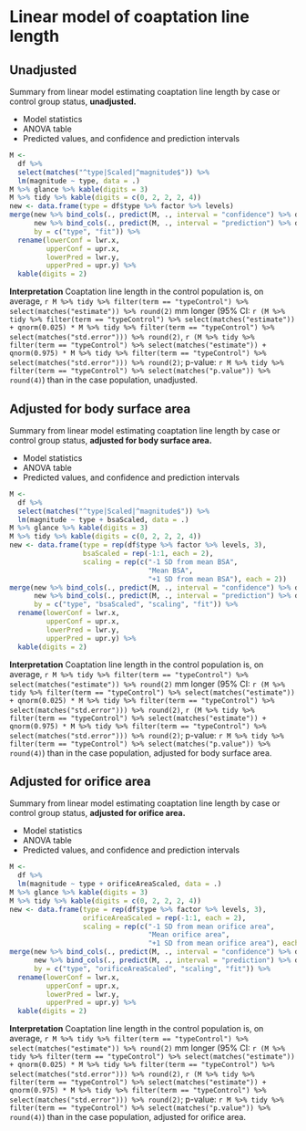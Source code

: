 # Linear model of coaptation line length

## Unadjusted

Summary from linear model estimating coaptation line length by case or control group status,
**unadjusted.**

* Model statistics
* ANOVA table
* Predicted values, and confidence and prediction intervals

```r
M <- 
  df %>%
  select(matches("^type|Scaled|^magnitude$")) %>% 
  lm(magnitude ~ type, data = .)
M %>% glance %>% kable(digits = 3)
M %>% tidy %>% kable(digits = c(0, 2, 2, 2, 4))
new <- data.frame(type = df$type %>% factor %>% levels)
merge(new %>% bind_cols(., predict(M, ., interval = "confidence") %>% data.frame),
      new %>% bind_cols(., predict(M, ., interval = "prediction") %>% data.frame),
      by = c("type", "fit")) %>% 
  rename(lowerConf = lwr.x,
         upperConf = upr.x,
         lowerPred = lwr.y,
         upperPred = upr.y) %>% 
  kable(digits = 2)
```

**Interpretation**
Coaptation line length in the control population is, on average,
`r M %>% tidy %>% filter(term == "typeControl") %>% select(matches("estimate")) %>% round(2)` mm longer 
(95% CI: 
`r (M %>% tidy %>% filter(term == "typeControl") %>% select(matches("estimate")) + qnorm(0.025) * M %>% tidy %>% filter(term == "typeControl") %>% select(matches("std.error"))) %>% round(2)`, 
`r (M %>% tidy %>% filter(term == "typeControl") %>% select(matches("estimate")) + qnorm(0.975) * M %>% tidy %>% filter(term == "typeControl") %>% select(matches("std.error"))) %>% round(2)`;
p-value:
`r M %>% tidy %>% filter(term == "typeControl") %>% select(matches("p.value")) %>% round(4)`)
than in the case population,
unadjusted.


## Adjusted for body surface area

Summary from linear model estimating coaptation line length by case or control group status,
**adjusted for body surface area.**

* Model statistics
* ANOVA table
* Predicted values, and confidence and prediction intervals

```r
M <- 
  df %>%
  select(matches("^type|Scaled|^magnitude$")) %>% 
  lm(magnitude ~ type + bsaScaled, data = .)
M %>% glance %>% kable(digits = 3)
M %>% tidy %>% kable(digits = c(0, 2, 2, 2, 4))
new <- data.frame(type = rep(df$type %>% factor %>% levels, 3),
                  bsaScaled = rep(-1:1, each = 2),
                  scaling = rep(c("-1 SD from mean BSA",
                                  "Mean BSA",
                                  "+1 SD from mean BSA"), each = 2))
merge(new %>% bind_cols(., predict(M, ., interval = "confidence") %>% data.frame),
      new %>% bind_cols(., predict(M, ., interval = "prediction") %>% data.frame),
      by = c("type", "bsaScaled", "scaling", "fit")) %>% 
  rename(lowerConf = lwr.x,
         upperConf = upr.x,
         lowerPred = lwr.y,
         upperPred = upr.y) %>% 
  kable(digits = 2)
```

**Interpretation**
Coaptation line length in the control population is, on average,
`r M %>% tidy %>% filter(term == "typeControl") %>% select(matches("estimate")) %>% round(2)` mm longer 
(95% CI: 
`r (M %>% tidy %>% filter(term == "typeControl") %>% select(matches("estimate")) + qnorm(0.025) * M %>% tidy %>% filter(term == "typeControl") %>% select(matches("std.error"))) %>% round(2)`, 
`r (M %>% tidy %>% filter(term == "typeControl") %>% select(matches("estimate")) + qnorm(0.975) * M %>% tidy %>% filter(term == "typeControl") %>% select(matches("std.error"))) %>% round(2)`;
p-value:
`r M %>% tidy %>% filter(term == "typeControl") %>% select(matches("p.value")) %>% round(4)`)
than in the case population,
adjusted for body surface area.


## Adjusted for orifice area

Summary from linear model estimating coaptation line length by case or control group status,
**adjusted for orifice area.**

* Model statistics
* ANOVA table
* Predicted values, and confidence and prediction intervals

```r
M <- 
  df %>%
  lm(magnitude ~ type + orificeAreaScaled, data = .)
M %>% glance %>% kable(digits = 3)
M %>% tidy %>% kable(digits = c(0, 2, 2, 2, 4))
new <- data.frame(type = rep(df$type %>% factor %>% levels, 3),
                  orificeAreaScaled = rep(-1:1, each = 2),
                  scaling = rep(c("-1 SD from mean orifice area",
                                  "Mean orifice area",
                                  "+1 SD from mean orifice area"), each = 2))
merge(new %>% bind_cols(., predict(M, ., interval = "confidence") %>% data.frame),
      new %>% bind_cols(., predict(M, ., interval = "prediction") %>% data.frame),
      by = c("type", "orificeAreaScaled", "scaling", "fit")) %>% 
  rename(lowerConf = lwr.x,
         upperConf = upr.x,
         lowerPred = lwr.y,
         upperPred = upr.y) %>% 
  kable(digits = 2)
```

**Interpretation**
Coaptation line length in the control population is, on average,
`r M %>% tidy %>% filter(term == "typeControl") %>% select(matches("estimate")) %>% round(2)` mm longer 
(95% CI: 
`r (M %>% tidy %>% filter(term == "typeControl") %>% select(matches("estimate")) + qnorm(0.025) * M %>% tidy %>% filter(term == "typeControl") %>% select(matches("std.error"))) %>% round(2)`, 
`r (M %>% tidy %>% filter(term == "typeControl") %>% select(matches("estimate")) + qnorm(0.975) * M %>% tidy %>% filter(term == "typeControl") %>% select(matches("std.error"))) %>% round(2)`;
p-value:
`r M %>% tidy %>% filter(term == "typeControl") %>% select(matches("p.value")) %>% round(4)`)
than in the case population,
adjusted for orifice area.
